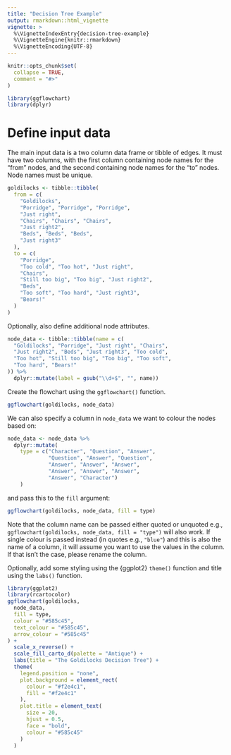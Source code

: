 ```yaml
---
title: "Decision Tree Example"
output: rmarkdown::html_vignette
vignette: >
  %\VignetteIndexEntry{decision-tree-example}
  %\VignetteEngine{knitr::rmarkdown}
  %\VignetteEncoding{UTF-8}
---
```


```r
knitr::opts_chunk$set(
  collapse = TRUE,
  comment = "#>"
)
```

```r
library(ggflowchart)
library(dplyr)
```

# Define input data 

The main input data is a two column data frame or tibble of edges. It must have two columns, with the first column containing node names for the "from" nodes, and the second containing node names for the "to" nodes. Node names must be unique.

```r
goldilocks <- tibble::tibble(
  from = c(
    "Goldilocks",
    "Porridge", "Porridge", "Porridge",
    "Just right",
    "Chairs", "Chairs", "Chairs",
    "Just right2",
    "Beds", "Beds", "Beds",
    "Just right3"
  ),
  to = c(
    "Porridge",
    "Too cold", "Too hot", "Just right",
    "Chairs",
    "Still too big", "Too big", "Just right2",
    "Beds",
    "Too soft", "Too hard", "Just right3",
    "Bears!"
  )
)
```

Optionally, also define additional node attributes. 

```r
node_data <- tibble::tibble(name = c(
  "Goldilocks", "Porridge", "Just right", "Chairs",
  "Just right2", "Beds", "Just right3", "Too cold",
  "Too hot", "Still too big", "Too big", "Too soft",
  "Too hard", "Bears!"
)) %>%
  dplyr::mutate(label = gsub("\\d+$", "", name))
```

Create the flowchart using the `ggflowchart()` function.

```r
ggflowchart(goldilocks, node_data)
```

We can also specify a column in `node_data` we want to colour the nodes based on: 

```r
node_data <- node_data %>%
  dplyr::mutate(
    type = c("Character", "Question", "Answer",
             "Question", "Answer", "Question",
             "Answer", "Answer", "Answer",
             "Answer", "Answer", "Answer",
             "Answer", "Character")
    )
```

and pass this to the `fill` argument:

```r
ggflowchart(goldilocks, node_data, fill = type)
```

Note that the column name can be passed either quoted or unquoted e.g., `ggflowchart(goldilocks, node_data, fill = "type")` will also work. If single colour is passed instead (in quotes e.g., `"blue"`) and this is also the name of a column, it will assume you want to use the values in the column. If that isn't the case, please rename the column.

Optionally, add some styling using the {ggplot2} `theme()` function and title using the `labs()` function.

```r
library(ggplot2)
library(rcartocolor)
ggflowchart(goldilocks,
  node_data,
  fill = type,
  colour = "#585c45",
  text_colour = "#585c45",
  arrow_colour = "#585c45"
) +
  scale_x_reverse() +
  scale_fill_carto_d(palette = "Antique") +
  labs(title = "The Goldilocks Decision Tree") +
  theme(
    legend.position = "none",
    plot.background = element_rect(
      colour = "#f2e4c1",
      fill = "#f2e4c1"
    ),
    plot.title = element_text(
      size = 20,
      hjust = 0.5,
      face = "bold",
      colour = "#585c45"
    )
  )
```
